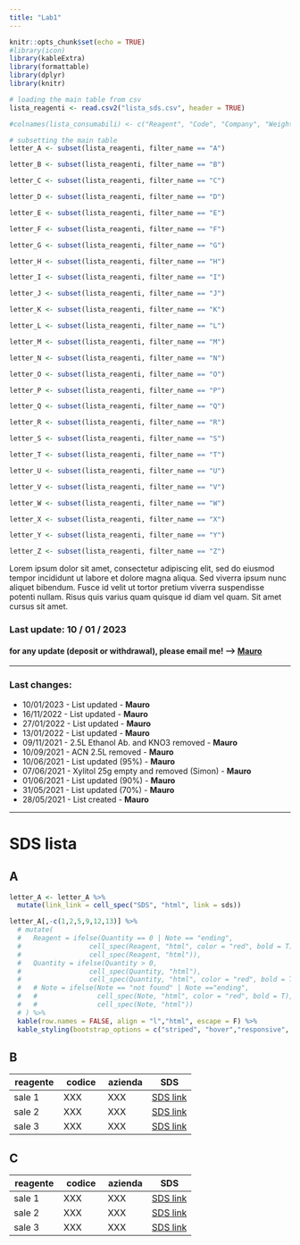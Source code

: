 ```yaml
---
title: "Lab1"
---
```


```r
knitr::opts_chunk$set(echo = TRUE)
#library(icon)
library(kableExtra)
library(formattable)
library(dplyr)
library(knitr)
```

```r

# loading the main table from csv
lista_reagenti <- read.csv2("lista_sds.csv", header = TRUE)

#colnames(lista_consumabili) <- c("Reagent", "Code", "Company", "Weight", "Quantity", "Note",...)

# subsetting the main table
letter_A <- subset(lista_reagenti, filter_name == "A")

letter_B <- subset(lista_reagenti, filter_name == "B")

letter_C <- subset(lista_reagenti, filter_name == "C")

letter_D <- subset(lista_reagenti, filter_name == "D")

letter_E <- subset(lista_reagenti, filter_name == "E")

letter_F <- subset(lista_reagenti, filter_name == "F")

letter_G <- subset(lista_reagenti, filter_name == "G")

letter_H <- subset(lista_reagenti, filter_name == "H")

letter_I <- subset(lista_reagenti, filter_name == "I")

letter_J <- subset(lista_reagenti, filter_name == "J")

letter_K <- subset(lista_reagenti, filter_name == "K")

letter_L <- subset(lista_reagenti, filter_name == "L")

letter_M <- subset(lista_reagenti, filter_name == "M")

letter_N <- subset(lista_reagenti, filter_name == "N")

letter_O <- subset(lista_reagenti, filter_name == "O")

letter_P <- subset(lista_reagenti, filter_name == "P")

letter_Q <- subset(lista_reagenti, filter_name == "Q")

letter_R <- subset(lista_reagenti, filter_name == "R")

letter_S <- subset(lista_reagenti, filter_name == "S")

letter_T <- subset(lista_reagenti, filter_name == "T")

letter_U <- subset(lista_reagenti, filter_name == "U")

letter_V <- subset(lista_reagenti, filter_name == "V")

letter_W <- subset(lista_reagenti, filter_name == "W")

letter_X <- subset(lista_reagenti, filter_name == "X")

letter_Y <- subset(lista_reagenti, filter_name == "Y")

letter_Z <- subset(lista_reagenti, filter_name == "Z")

```

Lorem ipsum dolor sit amet, consectetur adipiscing elit, sed do eiusmod tempor incididunt ut labore et dolore magna aliqua. Sed viverra ipsum nunc aliquet bibendum. Fusce id velit ut tortor pretium viverra suspendisse potenti nullam. Risus quis varius quam quisque id diam vel quam. Sit amet cursus sit amet.

### Last update: 10 / 01 / 2023
#### for any update (deposit or withdrawal), please email me! --> [Mauro](mailto:mauro.maver@unibz.it?subject=[Update]%20Storage%20K-1%20and%20Lab%201.20)

---

### Last changes:
- 10/01/2023 - List updated - **Mauro**
- 16/11/2022 - List updated - **Mauro**
- 27/01/2022 - List updated - **Mauro**
- 13/01/2022 - List updated - **Mauro**
- 09/11/2021 - 2.5L Ethanol Ab. and KNO3 removed - **Mauro**
- 10/09/2021 - ACN 2.5L removed - **Mauro**
- 10/06/2021 - List updated (95%) - **Mauro**
- 07/06/2021 - Xylitol 25g empty and removed (Simon) - **Mauro**
- 01/06/2021 - List updated (90%) - **Mauro**
- 31/05/2021 - List updated (70%) - **Mauro**
- 28/05/2021 - List created - **Mauro**

---


# SDS lista

## A

```r

letter_A <- letter_A %>%
  mutate(link_link = cell_spec("SDS", "html", link = sds))

letter_A[,-c(1,2,5,9,12,13)] %>%
  # mutate(
  #   Reagent = ifelse(Quantity == 0 | Note == "ending",
  #                 cell_spec(Reagent, "html", color = "red", bold = T),
  #                 cell_spec(Reagent, "html")),
  #   Quantity = ifelse(Quantity > 0,
  #                 cell_spec(Quantity, "html"),
  #                 cell_spec(Quantity, "html", color = "red", bold = T)),
  #   # Note = ifelse(Note == "not found" | Note =="ending",
  #   #               cell_spec(Note, "html", color = "red", bold = T),
  #   #               cell_spec(Note, "html"))
  # ) %>%
  kable(row.names = FALSE, align = "l","html", escape = F) %>%
  kable_styling(bootstrap_options = c("striped", "hover","responsive", "condensed"), font_size = 16)

```

## B

| reagente | codice | azienda | SDS                                                             |
|--------------------|------------------|------------------|------------------|
| sale 1   | XXX    | XXX     | [SDS link](https://www.sigmaaldrich.com/IT/en/sds/sigald/s9888) |
| sale 2   | XXX    | XXX     | [SDS link](https://www.sigmaaldrich.com/IT/en/sds/sigald/s9888) |
| sale 3   | XXX    | XXX     | [SDS link](https://www.sigmaaldrich.com/IT/en/sds/sigald/s9888) |

## C

| reagente | codice | azienda | SDS                                                             |
|--------------------|------------------|------------------|------------------|
| sale 1   | XXX    | XXX     | [SDS link](https://www.sigmaaldrich.com/IT/en/sds/sigald/s9888) |
| sale 2   | XXX    | XXX     | [SDS link](https://www.sigmaaldrich.com/IT/en/sds/sigald/s9888) |
| sale 3   | XXX    | XXX     | [SDS link](https://www.sigmaaldrich.com/IT/en/sds/sigald/s9888) |
